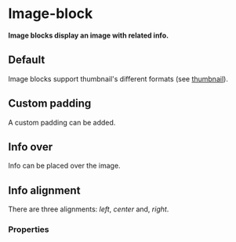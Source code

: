 # Image-block

**Image blocks display an image with related info.**

## Default

Image blocks support thumbnail's different formats (see [thumbnail](/thumbnail)).

<DemoBlock demo="default" engine={props.engine} disableGrid withThemeSwitcher />

## Custom padding

A custom padding can be added.

<DemoBlock demo="image-block-padding" engine={props.engine} disableGrid withThemeSwitcher />

## Info over

Info can be placed over the image.

<DemoBlock demo="image-block-over" engine={props.engine} disableGrid withThemeSwitcher />

## Info alignment

There are three alignments: _left_, _center_ and, _right_.

<DemoBlock demo="image-block-alignment" engine={props.engine} disableGrid withThemeSwitcher />

### Properties

<PropTable component="ImageBlock" />
